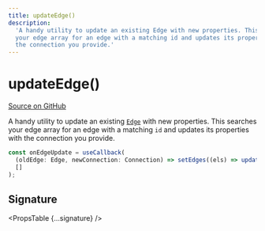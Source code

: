 ```yaml
---
title: updateEdge()
description:
  'A handy utility to update an existing Edge with new properties. This searches
  your edge array for an edge with a matching id and updates its properties with
  the connection you provide.'
---
```



# updateEdge()

[Source on GitHub](https://github.com/xyflow/xyflow/blob/v11/packages/core/src/utils/graph.ts/#L97)

A handy utility to update an existing [`Edge`](/api-reference/types/edge) with new properties.
This searches your edge array for an edge with a matching `id` and updates its
properties with the connection you provide.

```js
const onEdgeUpdate = useCallback(
  (oldEdge: Edge, newConnection: Connection) => setEdges((els) => updateEdge(oldEdge, newConnection, els)),
  []
);
```

## Signature

<PropsTable {...signature} />
